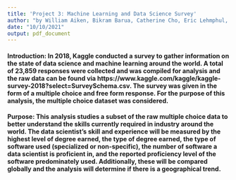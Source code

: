 ```yaml
---
title: 'Project 3: Machine Learning and Data Science Survey'
author: "by William Aiken, Bikram Barua, Catherine Cho, Eric Lehmphul, Nnaemeka Newman Okereafor"
date: "10/10/2021"
output: pdf_document
---
```


#### Introduction: In 2018, Kaggle conducted a survey to gather information on the state of data science and machine learning around the world. A total of 23,859 responses were collected and was compiled for analysis and the raw data can be found via https://www.kaggle.com/kaggle/kaggle-survey-2018?select=SurveySchema.csv. The survey was given in the form of a multiple choice and free form response. For the purpose of this analysis, the multiple choice dataset was considered. 

#### Purpose: This analysis studies a subset of the raw multiple choice data to better understand the skills currently required in industry around the world. The data scientist's skill and experience will be measured by the highest level of degree earned, the type of degree earned, the type of software used (specialized or non-specific), the number of software a data scientist is proficient in, and the reported proficiency level of the software predominately used. Additionally, these will be compared globally and the analysis will determine if there is a geographical trend.  


```r

```